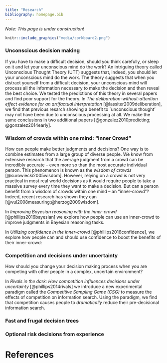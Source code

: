 ```yaml
---
title: "Research"
bibliography: homepage.bib
---
```


*Note: This page is under construction!*

```r
knitr::include_graphics("media/corkboard2.png")
```

### Unconscious decision making

If you have to make a difficult decision, should you think carefully, or sleep on it and let your unconscious mind do the work? An intriguing theory called Unconscious Thought Theory (UTT)  suggests that, indeed, you should let your unconscious mind do the work. The theory suggests that when you distract yourself from a difficult decision, your unconscious mind will process all the information necessary to make the decision and then reveal the best choice. We tested the predictions of this theory in several papers and find poor support for the theory. In *The delibaration-without-attention effect evidence for an artifactual interpretation* [@lassiter2009deliberation], we find that previous resarch showing a benefit to `unconscious thought' may not have been due to unconscious processing at all. We make the same conclusions in two additional papers [@gonzalez2010predicting; @gonzalez2014early].

### Wisdom of crowds within one mind: "Inner Crowd"

How can people make better judgments and decisions? One way is to combine estimates from a large group of diverse people. We know from extensive research that the average judgment from a crowd can be incredibly accurate -- even more so than the most accurate individual person. This phenomenon is known as the *wisdom of crowds* [@surowiecki2005wisdom]. However, relying on a crowd is not very practical in most real world decisions as it would require people to take a massive survey every time they want to make a decision. But can a person benefit from a wisdom of crowds within one mind -- an "inner-crowd"? Indeed, recent research has shown they can [@vul2008measuring;@herzog2009wisdom].

In *Improving Bayesian reasoning with the inner-crowd* [@phillips2016bayesian] we explore how people can use an inner-crowd to improve judgments in Bayesian reasoning tasks. 

In *Utilizing confidence in the inner-crowd* [@phillips2016confidence], we explore how people can and should use confidence to boost the benefits of their inner-crowd: 


### Competition and decisions under uncertainty

How should you change your decision making process when you are competing with other people in a complex, uncertain environment?

In *Rivals in the dark: How competition influences decisions under uncertainty* [@phillips2014rivals] we introduce a new experimental paradigm called the *Competitive Sampling Game (CSG)* to measure the effects of competition on information search. Using the paradigm, we find that competition causes people to *dramatically* reduce their pre-decisional information search.



### Fast and frugal decision trees


### Optional risk decisions from experience







# References